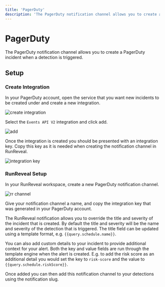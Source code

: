 ```yaml
---
title: 'PagerDuty'
description: 'The PagerDuty notification channel allows you to create a PagerDuty incident when a detection is triggered.'
---
```



# PagerDuty

The PagerDuty notification channel allows you to create a PagerDuty incident when a detection is triggered.

## Setup 
<Steps>

### Create Integration

In your PagerDuty account, open the service that you want new incidents to be created under and create a new integration.

![create integration](/pagerduty-1.png)

Select the `Events API V2` integration and click add.

![add](/pagerduty-2.png)

Once the integration is created you should be presented with an integration key. Copy this key as it is needed when creating the notification channel in RunReveal.

![integration key](/pagerduty-3.png)

### RunReveal Setup

In your RunReveal workspace, create a new PagerDuty notification channel.

![rr channel](/pagerduty-4.png)

Give your notification channel a name, and copy the integration key that was generated in your PagerDuty account.

The RunReveal notification allows you to override the title and severity of the incident that is created. 
By default the title and severity will be the name and severity of the detection that is triggered.
The title field can be updated using a template format, e.g. `{{query.schedule.name}}`.

You can also add custom details to your incident to provide additional context for your alert. Both the key and value fields are run through the template engine when the alert is created.
E.g. to add the risk score as an additional detail you would set the key to `risk-score` and the value to `{{query.schedule.riskScore}}`.

Once added you can then add this notification channel to your detections using the notification slug.

</Steps>

